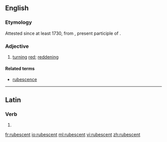 ==English==

===Etymology===
Attested since at least 1730, from {{etyl|la|en}} {{term|rubescens|lang=la}}, present participle of {{term|rubesco|rubescere|lang=la}}.

===Adjective===
{{en-adj}}

# [[turn]]ing [[red]]; [[reddening]]

====Related terms====
* [[rubescence]]

----

==Latin==

===Verb===
{{la-verb-form|rubēscent}}

# {{conjugation of|rubesco|rubēscō|3|p|fut|act|ind|lang=la}}


[[fr:rubescent]]
[[io:rubescent]]
[[ml:rubescent]]
[[vi:rubescent]]
[[zh:rubescent]]